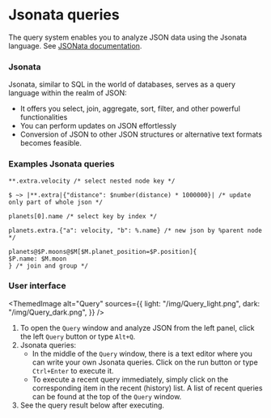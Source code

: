 # Jsonata queries

The query system enables you to analyze JSON data using the Jsonata language.
See [JSONata documentation](https://docs.jsonata.org/overview).

### Jsonata

Jsonata, similar to SQL in the world of databases, serves as a query language within the realm of JSON:

- It offers you select, join, aggregate, sort, filter, and other powerful functionalities
- You can perform updates on JSON effortlessly
- Conversion of JSON to other JSON structures or alternative text formats becomes feasible.

### Examples Jsonata queries

```text
**.extra.velocity /* select nested node key */

$ ~> |**.extra|{"distance": $number(distance) * 1000000}| /* update only part of whole json */

planets[0].name /* select key by index */

planets.extra.{"a": velocity, "b": %.name} /* new json by %parent node */

planets@$P.moons@$M[$M.planet_position=$P.position]{
$P.name: $M.moon
} /* join and group */
```

### User interface


<ThemedImage
  alt="Query"
  sources={{
    light: "/img/Query_light.png",
    dark: "/img/Query_dark.png",
  }}
/>

1. To open the `Query` window and analyze JSON from the left panel,
   click the left `Query` button or type `Alt+Q`.
2. Jsonata queries:
   - In the middle of the `Query` window, there is a text editor where you can write your own Jsonata queries.
     Click on the run button or type `Ctrl+Enter` to execute it.
   - To execute a recent query immediately, simply click on the corresponding item in the recent (history) list.
     A list of recent queries can be found at the top of the `Query` window.
3. See the query result below after executing.
